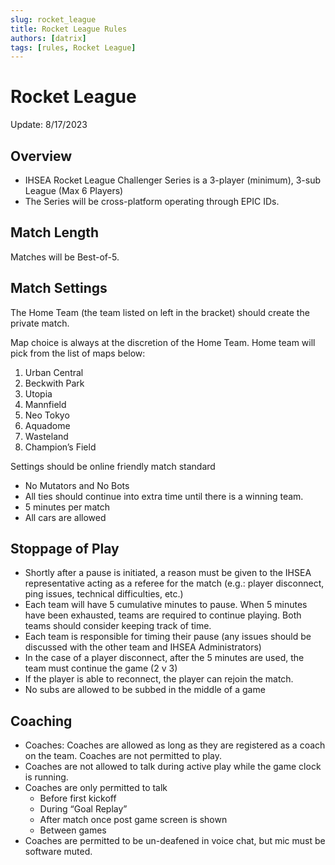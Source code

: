 ```yaml
---
slug: rocket_league
title: Rocket League Rules
authors: [datrix]
tags: [rules, Rocket League]
---
```


# Rocket League

Update: 8/17/2023

## Overview

* IHSEA Rocket League Challenger Series is a 3-player (minimum), 3-sub League (Max 6 Players)
* The Series will be cross-platform operating through EPIC IDs.

## Match Length

Matches will be Best-of-5.

## Match Settings

The Home Team (the team listed on left in the bracket) should create the private match.

Map choice is always at the discretion of the Home Team. Home team will pick from the list of maps below:

1. Urban Central
2. Beckwith Park
3. Utopia
4. Mannfield
5. Neo Tokyo
6. Aquadome
7. Wasteland
8. Champion’s Field

Settings should be online friendly match standard

* No Mutators and No Bots
* All ties should continue into extra time until there is a winning team.
* 5 minutes per match
* All cars are allowed

## Stoppage of Play

* Shortly after a pause is initiated, a reason must be given to the IHSEA representative acting as a referee for the match (e.g.: player disconnect, ping issues, technical difficulties, etc.)
* Each team will have 5 cumulative minutes to pause. When 5 minutes have been exhausted, teams are required to continue playing. Both teams should consider keeping track of time.
* Each team is responsible for timing their pause (any issues should be discussed with  the other team and IHSEA Administrators)
* In the case of a player disconnect, after the 5 minutes are used, the team must continue the game (2 v 3)
* If the player is able to reconnect, the player can rejoin the match.
* No subs are allowed to be subbed in the middle of a game

## Coaching

* Coaches: Coaches are allowed as long as they are registered as a coach on the team. Coaches are not permitted to play.
* Coaches are not allowed to talk during active play while the game clock is running.
* Coaches are only permitted to talk
  * Before first kickoff
  * During “Goal Replay”
  * After match once post game screen is shown
  * Between games
* Coaches are permitted to be un-deafened in voice chat, but mic must be software muted.
